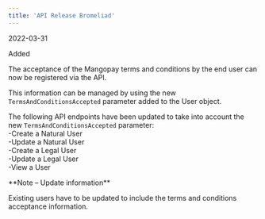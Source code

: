 ```yaml
---  
title: 'API Release Bromeliad'  
---  
```

<span class="date">2022-03-31</span>  
  
  
<div class="pill pill-green">Added</div>  
  

The acceptance of the Mangopay terms and conditions by the end user can now be registered via the API.  

This information can be managed by using the new `TermsAndConditionsAccepted` parameter added to the User object.  

The following API endpoints have been updated to take into account the new `TermsAndConditionsAccepted` parameter:  
-Create a Natural User  
-Update a Natural User  
-Create a Legal User  
-Update a Legal User  
-View a User  

<Note>  
**Note – Update information** 
  
Existing users have to be updated to include the terms and conditions acceptance information.  
</Note>